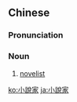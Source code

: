 {{also|小説家|小说家}}
==Chinese==
{{zh-forms|s=小说家|type=21}}

===Pronunciation===
{{zh-pron
|m=xiǎoshuōjiā
|c=siu2 syut3 gaa1
|mn=sió-soat-ka
|cat=n
}}

===Noun===
{{zh-noun}}

# [[novelist]]

{{zh-cat|Occupations}}

[[ko:小說家]]
[[ja:小說家]]